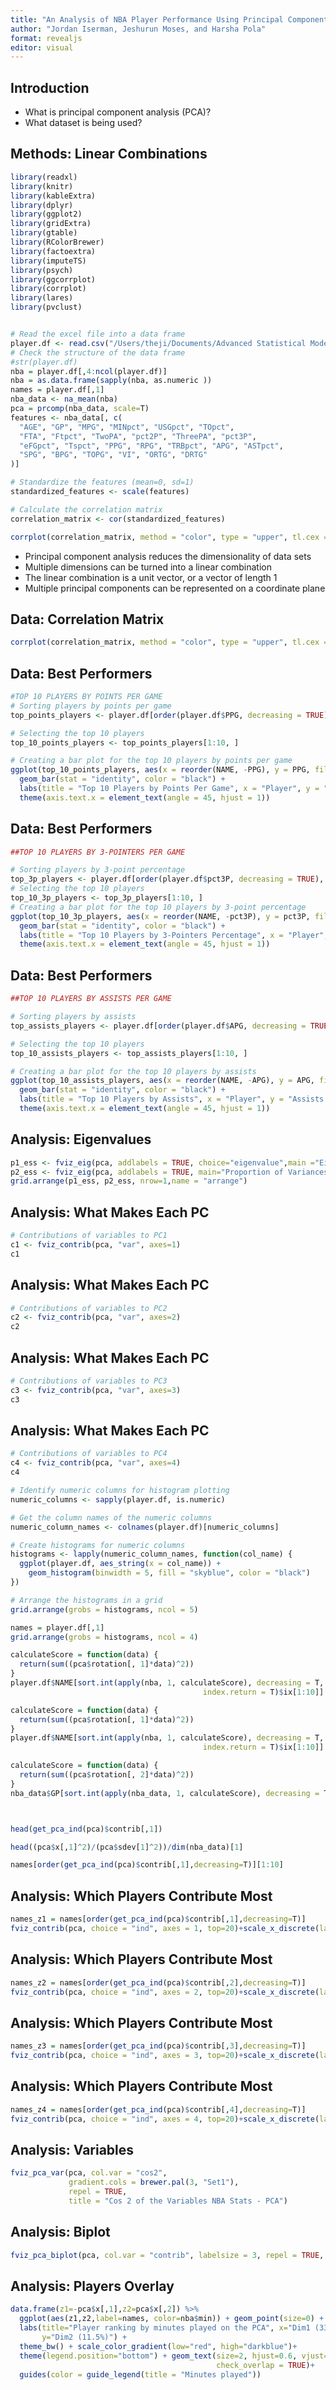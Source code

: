 ---
title: "An Analysis of NBA Player Performance Using Principal Component Analysis"
author: "Jordan Iserman, Jeshurun Moses, and Harsha Pola"
format: revealjs
editor: visual
---

## Introduction

- What is principal component analysis (PCA)?
- What dataset is being used?


## Methods: Linear Combinations

```{r,echo=FALSE, include=FALSE}
library(readxl)
library(knitr)
library(kableExtra)
library(dplyr)
library(ggplot2)
library(gridExtra)
library(gtable)
library(RColorBrewer)
library(factoextra)
library(imputeTS)
library(psych)
library(ggcorrplot)
library(corrplot)
library(lares)
library(pvclust)


# Read the excel file into a data frame
player.df <- read.csv("/Users/theji/Documents/Advanced Statistical Modelling/nba.csv", header = TRUE)
# Check the structure of the data frame
#str(player.df)
nba = player.df[,4:ncol(player.df)]
nba = as.data.frame(sapply(nba, as.numeric ))
names = player.df[,1]
nba_data <- na_mean(nba)
pca = prcomp(nba_data, scale=T)
features <- nba_data[, c(
  "AGE", "GP", "MPG", "MINpct", "USGpct", "TOpct",
  "FTA", "Ftpct", "TwoPA", "pct2P", "ThreePA", "pct3P",
  "eFGpct", "Tspct", "PPG", "RPG", "TRBpct", "APG", "ASTpct",
  "SPG", "BPG", "TOPG", "VI", "ORTG", "DRTG"
)]

# Standardize the features (mean=0, sd=1)
standardized_features <- scale(features)

# Calculate the correlation matrix
correlation_matrix <- cor(standardized_features)

corrplot(correlation_matrix, method = "color", type = "upper", tl.cex = 0.7)
```

- Principal component analysis reduces the dimensionality of data sets
- Multiple dimensions can be turned into a linear combination
- The linear combination is a unit vector, or a vector of length 1
- Multiple principal components can be represented on a coordinate plane


## Data: Correlation Matrix

```{r}
corrplot(correlation_matrix, method = "color", type = "upper", tl.cex = 0.7)
```

## Data: Best Performers

```{r}
#TOP 10 PLAYERS BY POINTS PER GAME
# Sorting players by points per game
top_points_players <- player.df[order(player.df$PPG, decreasing = TRUE), ]

# Selecting the top 10 players
top_10_points_players <- top_points_players[1:10, ]

# Creating a bar plot for the top 10 players by points per game
ggplot(top_10_points_players, aes(x = reorder(NAME, -PPG), y = PPG, fill = NAME)) +
  geom_bar(stat = "identity", color = "black") +
  labs(title = "Top 10 Players by Points Per Game", x = "Player", y = "Points Per Game") +
  theme(axis.text.x = element_text(angle = 45, hjust = 1))
```

## Data: Best Performers

```{r}
##TOP 10 PLAYERS BY 3-POINTERS PER GAME

# Sorting players by 3-point percentage
top_3p_players <- player.df[order(player.df$pct3P, decreasing = TRUE), ]
# Selecting the top 10 players
top_10_3p_players <- top_3p_players[1:10, ]
# Creating a bar plot for the top 10 players by 3-point percentage
ggplot(top_10_3p_players, aes(x = reorder(NAME, -pct3P), y = pct3P, fill = NAME)) +
  geom_bar(stat = "identity", color = "black") +
  labs(title = "Top 10 Players by 3-Pointers Percentage", x = "Player", y = "3-Point Percentage") +
  theme(axis.text.x = element_text(angle = 45, hjust = 1))
```

## Data: Best Performers

```{r}
##TOP 10 PLAYERS BY ASSISTS PER GAME

# Sorting players by assists
top_assists_players <- player.df[order(player.df$APG, decreasing = TRUE), ]

# Selecting the top 10 players
top_10_assists_players <- top_assists_players[1:10, ]

# Creating a bar plot for the top 10 players by assists
ggplot(top_10_assists_players, aes(x = reorder(NAME, -APG), y = APG, fill = NAME)) +
  geom_bar(stat = "identity", color = "black") +
  labs(title = "Top 10 Players by Assists", x = "Player", y = "Assists Per Game") +
  theme(axis.text.x = element_text(angle = 45, hjust = 1))
```


## Analysis: Eigenvalues

```{r}
p1_ess <- fviz_eig(pca, addlabels = TRUE, choice="eigenvalue",main ="Eigenvalues of the Explained Inertia")
p2_ess <- fviz_eig(pca, addlabels = TRUE, main="Proportion of Variances")
grid.arrange(p1_ess, p2_ess, nrow=1,name = "arrange")
```

## Analysis: What Makes Each PC

```{r}
# Contributions of variables to PC1
c1 <- fviz_contrib(pca, "var", axes=1)
c1
```

## Analysis: What Makes Each PC

```{r}
# Contributions of variables to PC2
c2 <- fviz_contrib(pca, "var", axes=2)
c2
```

## Analysis: What Makes Each PC

```{r}
# Contributions of variables to PC3
c3 <- fviz_contrib(pca, "var", axes=3)
c3
```

## Analysis: What Makes Each PC

```{r}
# Contributions of variables to PC4
c4 <- fviz_contrib(pca, "var", axes=4)
c4
```

```{r, include=FALSE, echo=FALSE}
# Identify numeric columns for histogram plotting
numeric_columns <- sapply(player.df, is.numeric)

# Get the column names of the numeric columns
numeric_column_names <- colnames(player.df)[numeric_columns]

# Create histograms for numeric columns
histograms <- lapply(numeric_column_names, function(col_name) {
  ggplot(player.df, aes_string(x = col_name)) +
    geom_histogram(binwidth = 5, fill = "skyblue", color = "black")
})

# Arrange the histograms in a grid
grid.arrange(grobs = histograms, ncol = 5)
```

```{r, include=FALSE, echo=FALSE}
names = player.df[,1]
grid.arrange(grobs = histograms, ncol = 4)
```



```{r, include=FALSE, echo=FALSE}
calculateScore = function(data) {
  return(sum((pca$rotation[, 1]*data)^2))
}
player.df$NAME[sort.int(apply(nba, 1, calculateScore), decreasing = T, 
                                           index.return = T)$ix[1:10]]

calculateScore = function(data) {
  return(sum((pca$rotation[, 1]*data)^2))
}
player.df$NAME[sort.int(apply(nba, 1, calculateScore), decreasing = T, 
                                           index.return = T)$ix[1:10]]

calculateScore = function(data) {
  return(sum((pca$rotation[, 2]*data)^2))
}
nba_data$GP[sort.int(apply(nba_data, 1, calculateScore), decreasing = T, index.return = T)$ix[1:10]]



head(get_pca_ind(pca)$contrib[,1])

head((pca$x[,1]^2)/(pca$sdev[1]^2))/dim(nba_data)[1]

names[order(get_pca_ind(pca)$contrib[,1],decreasing=T)][1:10]
```

## Analysis: Which Players Contribute Most

```{r}
names_z1 = names[order(get_pca_ind(pca)$contrib[,1],decreasing=T)]
fviz_contrib(pca, choice = "ind", axes = 1, top=20)+scale_x_discrete(labels=names_z1)
```

## Analysis: Which Players Contribute Most

```{r}
names_z2 = names[order(get_pca_ind(pca)$contrib[,2],decreasing=T)]
fviz_contrib(pca, choice = "ind", axes = 2, top=20)+scale_x_discrete(labels=names_z2)
```

## Analysis: Which Players Contribute Most

```{r}
names_z3 = names[order(get_pca_ind(pca)$contrib[,3],decreasing=T)]
fviz_contrib(pca, choice = "ind", axes = 3, top=20)+scale_x_discrete(labels=names_z3)
```

## Analysis: Which Players Contribute Most

```{r}
names_z4 = names[order(get_pca_ind(pca)$contrib[,4],decreasing=T)]
fviz_contrib(pca, choice = "ind", axes = 4, top=20)+scale_x_discrete(labels=names_z4)
```

## Analysis: Variables

```{r}
fviz_pca_var(pca, col.var = "cos2",
             gradient.cols = brewer.pal(3, "Set1"),
             repel = TRUE,
             title = "Cos 2 of the Variables NBA Stats - PCA")
```

## Analysis: Biplot

```{r,echo=FALSE}
fviz_pca_biplot(pca, col.var = "contrib", labelsize = 3, repel = TRUE, geom = "point", point.size = 2, point.color = "blue", title = "PCA Biplot Individuals and variables")
```

## Analysis: Players Overlay

```{r}
data.frame(z1=-pca$x[,1],z2=pca$x[,2]) %>% 
  ggplot(aes(z1,z2,label=names, color=nba$min)) + geom_point(size=0) +
  labs(title="Player ranking by minutes played on the PCA", x="Dim1 (33.4%)", 
       y="Dim2 (11.5%)") +
  theme_bw() + scale_color_gradient(low="red", high="darkblue")+
  theme(legend.position="bottom") + geom_text(size=2, hjust=0.6, vjust=0,
                                              check_overlap = TRUE)+
  guides(color = guide_legend(title = "Minutes played"))
```
